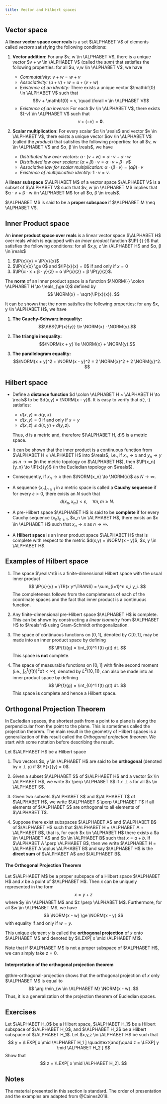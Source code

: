 ```yaml
---
title: Vector and Hilbert spaces
---
```


## Vector space

A **linear vector space over reals** is a set $\ALPHABET V$ of elements called _vectors_ satisfying the following conditions:

1. **Vector addition:** For any $v, w \in \ALPHABET V$, there is a unique vector $v + w \in \ALPHABET V$ (called the _sum_) that satisfies the following properties: for all $u, v,w \in \ALPHABET V$, we have
  
   - _Commutativity:_ $v + w = w + v$
   - _Associativity:_ $(u + v) + w = u + (v + w)$
   - _Existence of an identity:_ There exists a unique vector $\mathbf{0} \in \ALPHABET V$ such that 
     $$v + \mathbf{0} = v, \quad \forall v \in \ALPHABET V$$
   - _Existence of an inverse:_ For each $v \in \ALPHABET V$, there exists $(-v) \in \ALPHABET V$ such that
     $$ v + (-v) = \mathbf{0}.$$

2. **Scalar multiplication:** For every scalar $α \in \reals$ and vector $v \in \ALPHABET V$, there exists a unique vector $αv \in \ALPHABET V$ (called the _product_) that satisfies the following properties: for all $v, w \in \ALPHABET V$ and $α, β \in \reals$, we have

   - _Distributed law over vectors:_ $α ⋅ (v + w) = α ⋅ v + α ⋅ w$
   - _Distributed law over scalars:_ $(α + β) ⋅ v = α ⋅ v + β ⋅ v$$
   - _Associative law for scalar multiplication:_ $α ⋅ (β ⋅ v) = (α β) ⋅ v$
   - _Existence of multiplicative identity:_ $1 ⋅ v = v$.


A **linear subspace** $\ALPHABET M$ of a vector space $\ALPHABET V$ is a subset of $\ALPHABET V$ such that $v, w \in \ALPHABET M$ implies that $α ⋅ v + β ⋅ w \in \ALPHABET M$ for all $α, β \in \reals$. 

$\ALPHABET M$ is said to be a **proper subspace** if $\ALPHABET M \neq \ALPHABET V$. 


## Inner Product space

An **inner product space over reals** is a linear vector space $\ALPHABET H$ over reals which is equipped with an _inner product_ function $\IP{⋅}{⋅}$ that satisfies the following conditions: for all $x,y, z \in \ALPHABET H$ and $α, β \in \reals$

1. $\IP{x}{y} = \IP{y}{x}$
2. $\IP{x}{x} \ge 0$ and $\IP{x}{x} = 0$ if and only if $x = 0$
3. $\IP{α ⋅ x + β ⋅ y}{z} = α \IP{x}{z} + β \IP{y}{z}$. 

The **norm** of an inner product space is a function $\NORM{⋅} \colon \ALPHABET H \to \reals_{\ge 0}$ defined by
$$
  \NORM{x} = \sqrt{\IP{x}{x}}.
$$

It can be shown that the norm satisfies the following properties: for any $x, y \in \ALPHABET H$, we have

1. **The Cauchy-Schwarz inequality:** 
   $$\ABS{\IP{x}{y}} \le \NORM{x} ⋅ \NORM{y}.$$

2. **The triangle inequality:** 
   $$\NORM{x + y} \le \NORM{x} + \NORM{y}.$$

3. **The parallelogram equality:**
   $$\NORM{x + y}^2 + \NORM{x - y}^2 = 2 \NORM{x}^2 + 2 \NORM{y}^2. $$

## Hilbert space

- Define a **distance function** $d \colon \ALPHABET H × \ALPHABET H \to \reals$ to be $d(x,y) = \NORM{x - y}$. It is easy to verify that $d(⋅,⋅)$ satisfies:

  - $d(x,y) = d(y,x)$
  - $d(x,y) = 0$ if and only if $x = y$
  - $d(x,z) \le d(x,y) + d(y,z)$. 

  Thus, $d$ is a metric and, therefore $(\ALPHABET H, d)$ is a metric space. 

- It can be shown that the inner product is a continuous function from $\ALPHABET H × \ALPHABET H$ into $\reals$, i.e., if $x_n \to x$ and $y_n \to y$ as $n \to ∞$ (in the metric topology on $\ALPHABET H$), then $\IP{x_n}{y_n} \to \IP{x}{y}$ (in the Eucledian topology on $\reals$). 

- Consequently, if $x_n \to x$ then $\NORM{x_n} \to \NORM{x}$ as $N \to ∞$. 

- A sequence $\{x_n\}_{n \ge 1}$ in a metric space is called a **Cauchy sequence** if for every $ε > 0$, there exists an $N$ such that
  $$
      d(x_n, x_m) < ε, \quad \forall n, m \ge N.
  $$

- A pre-Hilbert space $\ALPHABET H$ is said to be **complete** if for every Cauchy sequence $\{x_n\}_{n \ge 1}$, $x_n \in \ALPHABET H$, there exists an $x \in \ALPHABET H$ such that $x_n \to x$ as $n \to ∞$. 

- A **Hilbert space** is an inner product space $\ALPHABET H$ that is complete with respect to the metric $d(x,y) = \NORM{x - y}$, $x, y \in \ALPHABET H$. 

## Examples of Hilbert space


1. The space $\reals^n$ is a finite-dimensional Hilbert space with the usual inner product
   $$ \IP{x}{y} = \TR(x y^\TRANS) = \sum_{i=1}^n x_i y_i. $$
   The completeness follows from the completeness of each of the coordinate spaces and the fact that inner product is a continuous function.

2. Any finite-dimensional pre-Hilbert space $\ALPHABET H$ is complete. This can be shown by constructing a _linear isometry_ from $\ALPHABET H$ to $\reals^n$ using Gram-Schmidt orthogonalization.

3. The space of continuous functions on $[0,1]$, denoted by $C[0,1]$, may be made into an inner product space by defining
   $$
      \IP{f}{g} = \int_{0}^1 f(t) g(t) dt.
   $$
   This space **is not** complete.

4. The space of measurable functions on $[0,1]$ with finite second moment (i.e., $\int_{0}^1 (f(t))^2 dt < ∞$), denoted by $L^2([0,1])$, can also be made into an inner product space by defining
   $$
      \IP{f}{g} = \int_{0}^1 f(t) g(t) dt.
   $$
   This space **is** complete and hence a Hilbert space.

## Orthogonal Projection Theorem

In Eucledian spaces, the shortest path from a point to a plane is along the perpendicular from the point to the plane. This is sometimes called the projection theorem. The main result in the geometry of Hilbert spaces is a generalization of this result called the _Orthogonal projection theorem_. We start with some notation before describing the result.

Let $\ALPHABET H$ be a Hilbert space

1. Two vectors $x, y \in \ALPHABET H$ are said to be **orthogonal** (denoted by $x \perp y$) if $\IP{x}{y} = 0$. 

2. Given a subset $\ALPHABET S$ of $\ALPHABET H$ and a vector $x \in \ALPHABET H$, we write $x \perp \ALPHABET S$ if $x \perp s$ for all $s \in \ALPHABET S$. 

3. Given two subsets $\ALPHABET S$ and $\ALPHABET T$ of $\ALPHABET H$, we write $\ALPHABET S \perp \ALPHABET T$ if all elements of $\ALPHABET S$ are orthogonal to all elements of $\ALPHABET T$. 

4. Suppose there exist subspaces $\ALPHABET A$ and $\ALPHABET B$ of $\ALPHABET H$ such that $\ALPHABET H = \ALPHABET A + \ALPHABET B$, that is, for each $x \in \ALPHABET H$ there exists a $a \in \ALPHABET A$ and $b \in \ALPHABET B$ such that $x = a + b$. If $\ALPHABET A \perp \ALPHABET B$, then we write $\ALPHABET H = \ALPHABET A \oplus \ALPHABET B$ and say $\ALPHABET H$ is the **direct sum** of $\ALPHABET A$ and $\ALPHABET B$. 


::: {#thm-orthogonal-projection}
#### The Orthogonal Projection Theorem

Let $\ALPHABET M$ be a proper subspace of a Hilbert space $\ALPHABET H$ and $x$ be a point of $\ALPHABET H$. Then $x$ can be uniquely represented in the form
$$
  x = y + z
$$
where $y \in \ALPHABET M$ and $z \perp \ALPHABET M$. Furthermore, for all $w \in \ALPHABET M$, we have
$$
  \NORM{x - w} \ge \NORM{x - y}
$$
with equality if and only if $w = y$. 

This unique element $y$ is called the **orthogonal projection** of $x$ onto $\ALPHABET M$ and denoted by $\LEXP[ x \mid \ALPHABET M]$.
:::

Note that if $\ALPHABET M$ is not a proper subspace of $\ALPHABET H$, we can simply take $z = 0$. 

:::{.callout-tip}
#### Interpretation of the orthogonal projection theorem

@thm-orthogonal-projection shows that the orthogonal projection of $x$ only $\ALPHABET M$ is equal to 
$$
  \arg \min_{w \in \ALPHABET M} \NORM{x - w}.
$$
Thus, it is a generalization of the projection theorem of Eucledian spaces.
:::

## Exercises {-}

:::{#exr-iterated-projections}

Let $\ALPHABET H_0$ be a Hilbert space, $\ALPHABET H_1$ be a Hilbert subspace of $\ALPHABET H_0$, and $\ALPHABET H_2$ be a Hilbert subspace of $\ALPHABET H_1$. Let $x,y,z \in \ALPHABET H$ be such that
$$
  y = \LEXP[ x \mid \ALPHABET H_1 ]
  \quad\text{and}\quad
  z = \LEXP[ y \mid \ALPHABET H_2 ]
$$
Show that
$$
  z = \LEXP[ x \mid \ALPHABET H_2].
$$
:::

## Notes {-}

The material presented in this section is standard. The order of presentation and the examples are adapted from @Caines2018.

